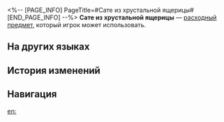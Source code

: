 <%-- [PAGE_INFO]
PageTitle=#Сате из хрустальной ящерицы#
[END_PAGE_INFO] --%>
{{Расходный предмет Инфобокс
|id          = 408402
|Изображения = Предмет Сате из хрустальной ящерицы.png
|Тип         = Расходные предметы энергии
|Редкость    = 2
|Эффект      = Восстанавливает отряду 4 очка техники, но каждый член отряда теряет 15% НР.
|Описание    = Шашлык, приготовленный из хладнокровных рептилий, которые живут в шахтах.<br />Зоологи скажут вам, что кристаллы на теле ящерицы на самом деле являются побочным продуктом осморегуляции её организма и поддержания уровня жидкости в организме. А ещё они скажут, что эти кристаллы нельзя употреблять в пищу.
|Рецепт      = 
|Источник1   = [[Киоск с закусками]]
|Источник2   = 
|Источник3   = 
}}
{{Описание|''«На вкус как курица, и хрустит!»''}}
'''Сате из хрустальной ящерицы''' — [[расходный предмет]], который игрок может использовать.

==На других языках==
{{На других языках
|en   = Crystal Lizard Satay
|zhs  = 宝石蜥肉串
|zht  = 寶石蜥肉串
|ja   = ジェムトカゲの串焼き
|ko   = 보석 도마뱀 꼬치
|es   = Brocheta de lagarto cristalizado
|fr   = Satay de lézard de cristal
|ru   = Сате из хрустальной ящерицы
|th   = Crystal Lizard Satay
|vi   = Xiên Thịt Thằn Lằn Đá
|de   = Kristalleidechsen-Satay
|id   = Crystal Lizard Satay
|pt   = Espetinho de Lagarto-de-Cristal
}}

==История изменений==
{{История изменений|3.5}}

==Навигация==
{{Расходные предметы Навбокс}}

[[en:]]